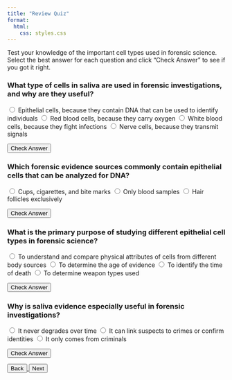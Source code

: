 ```yaml
---
title: "Review Quiz"
format:
  html:
    css: styles.css
---
```


Test your knowledge of the important cell types used in forensic science. Select the best answer for each question and click "Check Answer" to see if you got it right.

<div class="lesson-card">
  <h3>What type of cells in saliva are used in forensic investigations, and why are they useful?</h3>
<div class="question-options">
  <label><input type="radio" name="q1" value="1"> Epithelial cells, because they contain DNA that can be used to identify individuals</label>
  <label><input type="radio" name="q1" value="2"> Red blood cells, because they carry oxygen</label>
  <label><input type="radio" name="q1" value="3"> White blood cells, because they fight infections</label>
  <label><input type="radio" name="q1" value="4"> Nerve cells, because they transmit signals</label>
</div>
  <button class="btn check-btn" onclick="checkAnswer(1)">Check Answer</button>
  <div id="result-1" class="result-message"></div>
</div>

<div class="lesson-card">
  <h3>Which forensic evidence sources commonly contain epithelial cells that can be analyzed for DNA?</h3>
<div class="question-options">
  <label><input type="radio" name="q2" value="1"> Cups, cigarettes, and bite marks</label>
  <label><input type="radio" name="q2" value="2"> Only blood samples</label>
  <label><input type="radio" name="q2" value="3"> Hair follicles exclusively</label>
</div>
  <button class="btn check-btn" onclick="checkAnswer(2)">Check Answer</button>
  <div id="result-2" class="result-message"></div>
</div>

<div class="lesson-card">
  <h3>What is the primary purpose of studying different epithelial cell types in forensic science?</h3>
<div class="question-options">
  <label><input type="radio" name="q3" value="1"> To understand and compare physical attributes of cells from different body sources</label>
  <label><input type="radio" name="q3" value="2"> To determine the age of evidence</label>
  <label><input type="radio" name="q3" value="3"> To identify the time of death</label>
  <label><input type="radio" name="q3" value="4"> To determine weapon types used</label>
</div>
  <button class="btn check-btn" onclick="checkAnswer(3)">Check Answer</button>
  <div id="result-3" class="result-message"></div>
</div>

<div class="lesson-card">
  <h3>Why is saliva evidence especially useful in forensic investigations?</h3>
<div class="question-options">
  <label><input type="radio" name="q4" value="1"> It never degrades over time</label>
  <label><input type="radio" name="q4" value="2"> It can link suspects to crimes or confirm identities</label>
  <label><input type="radio" name="q4" value="3"> It only comes from criminals</label>
</div>
  <button class="btn check-btn" onclick="checkAnswer(4)">Check Answer</button>
  <div id="result-4" class="result-message"></div>
</div>
<a href="5-buccal.html">
  <button class="btn">Back</button>
</a>
<a href="8-analysis-introduction.html">
  <button class="btn">Next</button>
</a>

<script>
function checkAnswer(questionNum) {
  const selected = document.querySelector(`input[name="q${questionNum}"]:checked`);
  const resultDiv = document.getElementById(`result-${questionNum}`);

  if (!selected) {
    resultDiv.innerHTML = '<p style="color: orange;">Please select an answer!</p>';
    return;
}

// Correct answers: Q1=1, Q2=1, Q3=1, Q4=2
const correctAnswers = {1: '1', 2: '1', 3: '1', 4: '2'};
const correctAnswer = correctAnswers[questionNum];

if (selected.value === correctAnswer) {
  resultDiv.innerHTML = '<p style="color: green;">✓ Correct!</p>';
} else {
  const correctText = {
    1: 'Epithelial cells, because they contain DNA that can be used to identify individuals',
    2: 'Cups, cigarettes, and bite marks',
    3: 'To understand and compare physical attributes of cells from different body sources',
    4: 'It can link suspects to crimes or confirm identities'
  };
  resultDiv.innerHTML = `<p style="color: red;">✗ Incorrect. The correct answer is: ${correctText[questionNum]}.</p>`;
  }
}
</script>